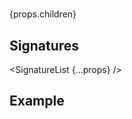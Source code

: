 <!-- =============================================================== //
// Copyright (c) roydukkey. All rights reserved.                     //
// ================================================================ -->


# <ModuleDocHeader spec={props.spec} function={props.fieldName} />

<Fragment>{props.children}</Fragment>

## Signatures

<SignatureList {...props} />

## Example
